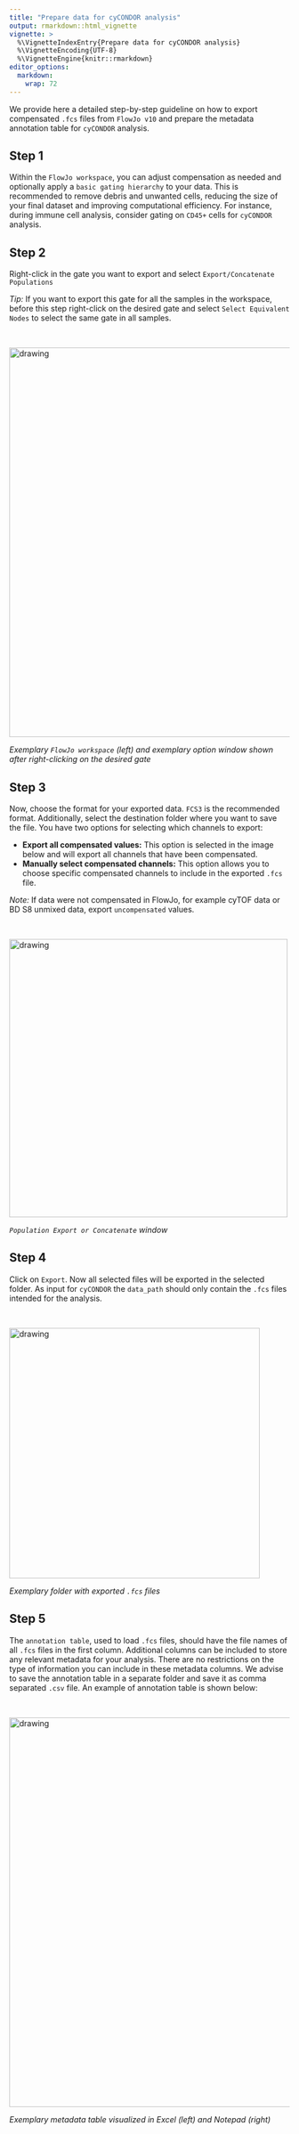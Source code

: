 ```yaml
---
title: "Prepare data for cyCONDOR analysis"
output: rmarkdown::html_vignette
vignette: >
  %\VignetteIndexEntry{Prepare data for cyCONDOR analysis}
  %\VignetteEncoding{UTF-8}
  %\VignetteEngine{knitr::rmarkdown}
editor_options: 
  markdown: 
    wrap: 72
---
```


We provide here a detailed step-by-step guideline on how to export compensated `.fcs` files from `FlowJo v10` and prepare the metadata annotation table for `cyCONDOR` analysis.

## Step 1 
Within the `FlowJo workspace`, you can adjust compensation as needed and optionally apply a `basic gating hierarchy` to your data. This is recommended to remove debris and unwanted cells, reducing the size of your final dataset and improving computational efficiency. For instance, during immune cell analysis, consider gating on `CD45+` cells for `cyCONDOR` analysis.

## Step 2 

Right-click in the gate you want to export and select `Export/Concatenate Populations`

*Tip:* If you want to export this gate for all the samples in the workspace, before this step right-click on the desired gate and select `Select Equivalent Nodes` to select the same gate in all samples.

<br>
 
<img src="../man/figures/preparation_1.PNG" alt="drawing" width="700"/>

*Exemplary `FlowJo workspace` (left) and exemplary option window shown after right-clicking on the desired gate*

## Step 3

Now, choose the format for your exported data. `FCS3` is the recommended format. Additionally, select the destination folder where you want to save the file. You have two options for selecting which channels to export:

 - **Export all compensated values:** This option is selected in the image below and will export all channels that have been compensated.
 - **Manually select compensated channels:** This option allows you to choose specific compensated channels to include in the exported `.fcs` file.
 
*Note:* If data were not compensated in FlowJo, for example cyTOF data or BD S8 unmixed data, export `uncompensated` values.

<br>

<img src="../man/figures/preparation_2.PNG" alt="drawing" width="500"/>

*`Population Export or Concatenate` window*

## Step 4
Click on `Export`. Now all selected files will be exported in the selected folder. As input for `cyCONDOR` the `data_path` should only contain the `.fcs` files intended for the analysis.

<br>

<img src="../man/figures/preparation_3.PNG" alt="drawing" width="450"/>

*Exemplary folder with exported `.fcs` files*

## Step 5
The `annotation table`, used to load `.fcs` files, should have the file names of all `.fcs` files in the first column. Additional columns can be included to store any relevant metadata for your analysis. There are no restrictions on the type of information you can include in these metadata columns. We advise to save the annotation table in a separate folder and save it as comma separated `.csv` file. An example of annotation table is shown below:

<br>

<img src="../man/figures/preparation_4.PNG" alt="drawing" width="700"/>

*Exemplary metadata table visualized in Excel (left) and Notepad (right)* 
